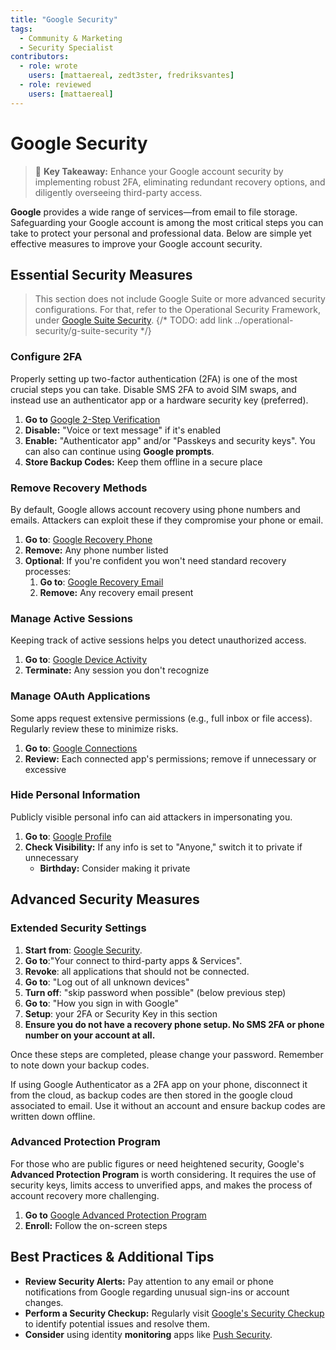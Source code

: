 ```yaml
---
title: "Google Security"
tags:
  - Community & Marketing
  - Security Specialist
contributors:
  - role: wrote
    users: [mattaereal, zedt3ster, fredriksvantes]
  - role: reviewed
    users: [mattaereal]
---
```



<TagProvider>
<TagFilter />

# Google Security

<TagList tags={frontmatter.tags} />
<AttributionList contributors={frontmatter.contributors} />

> 🔑 **Key Takeaway:** Enhance your Google account security by implementing robust 2FA, eliminating redundant recovery options, and diligently overseeing third-party access.

**Google** provides a wide range of services—from email to file storage. Safeguarding your Google account is among the most critical steps you can take to protect your personal and professional data. Below are simple yet effective measures to improve your Google account security.

## Essential Security Measures

>This section does not include Google Suite or more advanced security configurations. For that, refer to the Operational Security Framework, under [Google Suite Security](). {/* TODO: add link ../operational-security/g-suite-security */}

### Configure 2FA

Properly setting up two-factor authentication (2FA) is one of the most crucial steps you can take. Disable SMS 2FA to avoid SIM swaps, and instead use an authenticator app or a hardware security key (preferred).

1. **Go to** [Google 2-Step Verification](https://myaccount.google.com/signinoptions/two-step-verification)  
2. **Disable:** "Voice or text message" if it's enabled  
3. **Enable:** "Authenticator app" and/or "Passkeys and security keys". You can also can continue using **Google prompts**.
4. **Store Backup Codes:** Keep them offline in a secure place

### Remove Recovery Methods

By default, Google allows account recovery using phone numbers and emails. Attackers can exploit these if they compromise your phone or email.

1. **Go to**: [Google Recovery Phone](https://myaccount.google.com/signinoptions/rescuephone)  
2. **Remove:** Any phone number listed  
3. **Optional**: If you're confident you won't need standard recovery processes:  
   1. **Go to**: [Google Recovery Email](https://myaccount.google.com/recovery/email)  
   2. **Remove:** Any recovery email present

### Manage Active Sessions

Keeping track of active sessions helps you detect unauthorized access.

1. **Go to**: [Google Device Activity](https://myaccount.google.com/device-activity)  
2. **Terminate:** Any session you don't recognize

### Manage OAuth Applications

Some apps request extensive permissions (e.g., full inbox or file access). Regularly review these to minimize risks.

1. **Go to**: [Google Connections](https://myaccount.google.com/connections)  
2. **Review:** Each connected app's permissions; remove if unnecessary or excessive

### Hide Personal Information

Publicly visible personal info can aid attackers in impersonating you.

1. **Go to**: [Google Profile](https://myaccount.google.com/profile)  
2. **Check Visibility:** If any info is set to "Anyone," switch it to private if unnecessary  
   - **Birthday:** Consider making it private

## Advanced Security Measures

### Extended Security Settings

1. **Start from**: [Google Security](https://myaccount.google.com/security).
2. **Go to**:"Your connect to third-party apps & Services".
3. **Revoke**: all applications that should not be connected.
4. **Go to**: "Log out of all unknown devices"
5. **Turn off**: "skip password when possible" (below previous step)
6. **Go to**: "How you sign in with Google"
7. **Setup**: your 2FA or Security Key in this section
8. **Ensure you do not have a recovery phone setup. No SMS 2FA or phone number on your account at all.**

Once these steps are completed, please change your password. Remember to note down your backup codes.

If using Google Authenticator as a 2FA app on your phone, disconnect it from the cloud, as backup codes are then stored in the google cloud associated to email. Use it without an account and ensure backup codes are written down offline.

### Advanced Protection Program

For those who are public figures or need heightened security, Google's **Advanced Protection Program** is worth considering. It requires the use of security keys, limits access to unverified apps, and makes the process of account recovery more challenging.

1. **Go to** [Google Advanced Protection Program](https://myaccount.google.com/advanced-protection/landing)  
2. **Enroll:** Follow the on-screen steps

## Best Practices & Additional Tips

- **Review Security Alerts:** Pay attention to any email or phone notifications from Google regarding unusual sign-ins or account changes.  
- **Perform a Security Checkup:** Regularly visit [Google's Security Checkup](https://myaccount.google.com/security-checkup) to identify potential issues and resolve them.
- **Consider** using identity **monitoring** apps like [Push Security](pushsecurity.com).

</TagProvider>